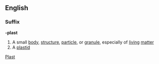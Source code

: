 ==English==
===Suffix===
'''-plast'''
#A small [[body]], [[structure]], [[particle]], or [[granule]], especially of [[living]] [[matter]]
#A [[plastid]]

[[Category:English suffixes|Plast]]